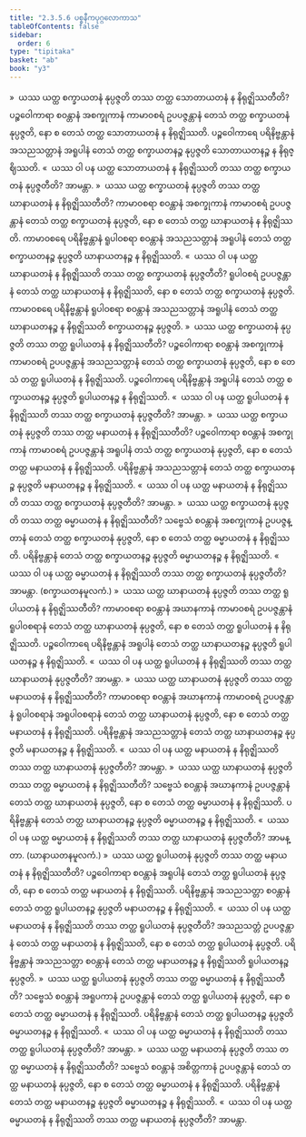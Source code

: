 ```yaml
---
title: "2.3.5.6 ပစ္စနီကပုဂ္ဂလောကာသ"
tableOfContents: false
sidebar:
  order: 6
type: "tipitaka"
basket: "ab"
book: "y3"
---
```



<DynamicBreadcrumb />

<Division number="244" book="y3" e="ch" v="33" p="189">

<Paragraph number="1869" book="y3">
»  ယဿ ယတ္ထ စက္ခာယတနံ နုပ္ပဇ္ဇတိ တဿ တတ္ထ သောတာယတနံ န နိရုဇ္ဈိဿတီတိ?
</Paragraph>

<Paragraph number="1870" book="y3">
ပဉ္စဝေါကာရာ စဝန္တာနံ အစက္ခုကာနံ ကာမာဝစရံ ဥပပဇ္ဇန္တာနံ တေသံ တတ္ထ စက္ခာယတနံ နုပ္ပဇ္ဇတိ, နော စ တေသံ တတ္ထ သောတာယတနံ န နိရုဇ္ဈိဿတိ. ပဉ္စဝေါကာရေ ပရိနိဗ္ဗန္တာနံ အသညသတ္တာနံ အရူပါနံ တေသံ တတ္ထ စက္ခာယတနဉ္စ နုပ္ပဇ္ဇတိ သောတာယတနဉ္စ န နိရုဇ္ဈိဿတိ.
</Paragraph>

<Paragraph number="1871" book="y3">
«  ယဿ ဝါ ပန ယတ္ထ သောတာယတနံ န နိရုဇ္ဈိဿတိ တဿ တတ္ထ စက္ခာယတနံ နုပ္ပဇ္ဇတီတိ? အာမန္တာ.
</Paragraph>

<Paragraph number="1872" book="y3">
»  ယဿ ယတ္ထ စက္ခာယတနံ နုပ္ပဇ္ဇတိ တဿ တတ္ထ ဃာနာယတနံ န နိရုဇ္ဈိဿတီတိ?
</Paragraph>

<Paragraph number="1873" book="y3">
ကာမာဝစရာ စဝန္တာနံ အစက္ခုကာနံ ကာမာဝစရံ ဥပပဇ္ဇန္တာနံ တေသံ တတ္ထ စက္ခာယတနံ နုပ္ပဇ္ဇတိ, နော စ တေသံ တတ္ထ ဃာနာယတနံ န နိရုဇ္ဈိဿတိ. ကာမာဝစရေ ပရိနိဗ္ဗန္တာနံ ရူပါဝစရာ စဝန္တာနံ အသညသတ္တာနံ အရူပါနံ တေသံ တတ္ထ စက္ခာယတနဉ္စ နုပ္ပဇ္ဇတိ ဃာနာယတနဉ္စ န နိရုဇ္ဈိဿတိ.
</Paragraph>

<Paragraph number="1874" book="y3">
«  ယဿ ဝါ ပန ယတ္ထ ဃာနာယတနံ န နိရုဇ္ဈိဿတိ တဿ တတ္ထ စက္ခာယတနံ နုပ္ပဇ္ဇတီတိ?
</Paragraph>

<Paragraph number="1875" book="y3">
ရူပါဝစရံ ဥပပဇ္ဇန္တာနံ တေသံ တတ္ထ ဃာနာယတနံ န နိရုဇ္ဈိဿတိ, နော စ တေသံ တတ္ထ စက္ခာယတနံ နုပ္ပဇ္ဇတိ. ကာမာဝစရေ ပရိနိဗ္ဗန္တာနံ ရူပါဝစရာ စဝန္တာနံ အသညသတ္တာနံ အရူပါနံ တေသံ တတ္ထ ဃာနာယတနဉ္စ န နိရုဇ္ဈိဿတိ စက္ခာယတနဉ္စ နုပ္ပဇ္ဇတိ.
</Paragraph>

<Paragraph number="1876" book="y3">
»  ယဿ ယတ္ထ စက္ခာယတနံ နုပ္ပဇ္ဇတိ တဿ တတ္ထ ရူပါယတနံ န နိရုဇ္ဈိဿတီတိ?
</Paragraph>

<Paragraph number="1877" book="y3">
ပဉ္စဝေါကာရာ စဝန္တာနံ အစက္ခုကာနံ ကာမာဝစရံ ဥပပဇ္ဇန္တာနံ အသညသတ္တာနံ တေသံ တတ္ထ စက္ခာယတနံ နုပ္ပဇ္ဇတိ, နော စ တေသံ တတ္ထ ရူပါယတနံ န နိရုဇ္ဈိဿတိ. ပဉ္စဝေါကာရေ ပရိနိဗ္ဗန္တာနံ အရူပါနံ တေသံ တတ္ထ စက္ခာယတနဉ္စ နုပ္ပဇ္ဇတိ ရူပါယတနဉ္စ န နိရုဇ္ဈိဿတိ.
</Paragraph>

<Paragraph number="1878" book="y3">
«  ယဿ ဝါ ပန ယတ္ထ ရူပါယတနံ န နိရုဇ္ဈိဿတိ တဿ တတ္ထ စက္ခာယတနံ နုပ္ပဇ္ဇတီတိ? အာမန္တာ.
</Paragraph>

<Paragraph number="1879" book="y3">
»  ယဿ ယတ္ထ စက္ခာယတနံ နုပ္ပဇ္ဇတိ တဿ တတ္ထ မနာယတနံ န နိရုဇ္ဈိဿတီတိ?
</Paragraph>

<Paragraph number="1880" book="y3">
ပဉ္စဝေါကာရာ စဝန္တာနံ အစက္ခုကာနံ ကာမာဝစရံ ဥပပဇ္ဇန္တာနံ အရူပါနံ တသံ တတ္ထ စက္ခာယတနံ နုပ္ပဇ္ဇတိ, နော စ တေသံ တတ္ထ မနာယတနံ န နိရုဇ္ဈိဿတိ. ပရိနိဗ္ဗန္တာနံ အသညသတ္တာနံ တေသံ တတ္ထ စက္ခာယတနဉ္စ နုပ္ပဇ္ဇတိ မနာယတနဉ္စ န နိရုဇ္ဈိဿတိ.
</Paragraph>

<Paragraph number="1881" book="y3">
«  ယဿ ဝါ ပန ယတ္ထ မနာယတနံ န နိရုဇ္ဈိဿတိ တဿ တတ္ထ စက္ခာယတနံ နုပ္ပဇ္ဇတီတိ? အာမန္တာ.
</Paragraph>

<Paragraph number="1882" book="y3">
»  ယဿ ယတ္ထ စက္ခာယတနံ နုပ္ပဇ္ဇတိ တဿ တတ္ထ ဓမ္မာယတနံ န နိရုဇ္ဈိဿတီတိ?
</Paragraph>

<Paragraph number="1883" book="y3">
သဗ္ဗေသံ စဝန္တာနံ အစက္ခုကာနံ ဥပပဇ္ဇန္တာနံ တေသံ တတ္ထ စက္ခာယတနံ နုပ္ပဇ္ဇတိ, နော စ တေသံ တတ္ထ ဓမ္မာယတနံ န နိရုဇ္ဈိဿတိ. ပရိနိဗ္ဗန္တာနံ တေသံ တတ္ထ စက္ခာယတနဉ္စ နုပ္ပဇ္ဇတိ ဓမ္မာယတနဉ္စ န နိရုဇ္ဈိဿတိ.
</Paragraph>

<Paragraph number="1884" book="y3">
«  ယဿ ဝါ ပန ယတ္ထ ဓမ္မာယတနံ န နိရုဇ္ဈိဿတိ တဿ တတ္ထ စက္ခာယတနံ နုပ္ပဇ္ဇတီတိ? အာမန္တာ. (စက္ခာယတနမူလကံ.)
</Paragraph>

</Division>
<Division number="245" book="y3" e="ch" v="33" p="190">

<Paragraph number="1885" book="y3">
»  ယဿ ယတ္ထ ဃာနာယတနံ နုပ္ပဇ္ဇတိ တဿ တတ္ထ ရူပါယတနံ န နိရုဇ္ဈိဿတီတိ?
</Paragraph>

<Paragraph number="1886" book="y3">
ကာမာဝစရာ စဝန္တာနံ အဃာနကာနံ ကာမာဝစရံ ဥပပဇ္ဇန္တာနံ ရူပါဝစရာနံ တေသံ တတ္ထ ဃာနာယတနံ နုပ္ပဇ္ဇတိ, နော စ တေသံ တတ္ထ ရူပါယတနံ န နိရုဇ္ဈိဿတိ. ပဉ္စဝေါကာရေ ပရိနိဗ္ဗန္တာနံ အရူပါနံ တေသံ တတ္ထ ဃာနာယတနဉ္စ နုပ္ပဇ္ဇတိ ရူပါယတနဉ္စ န နိရုဇ္ဈိဿတိ.
</Paragraph>

<Paragraph number="1887" book="y3">
«  ယဿ ဝါ ပန ယတ္ထ ရူပါယတနံ န နိရုဇ္ဈိဿတိ တဿ တတ္ထ ဃာနာယတနံ နုပ္ပဇ္ဇတီတိ? အာမန္တာ.
</Paragraph>

<Paragraph number="1888" book="y3">
»  ယဿ ယတ္ထ ဃာနာယတနံ နုပ္ပဇ္ဇတိ တဿ တတ္ထ မနာယတနံ န နိရုဇ္ဈိဿတီတိ?
</Paragraph>

<Paragraph number="1889" book="y3">
ကာမာဝစရာ စဝန္တာနံ အဃာနကာနံ ကာမာဝစရံ ဥပပဇ္ဇန္တာနံ ရူပါဝစရာနံ အရူပါဝစရာနံ တေသံ တတ္ထ ဃာနာယတနံ နုပ္ပဇ္ဇတိ, နော စ တေသံ တတ္ထ မနာယတနံ န နိရုဇ္ဈိဿတိ. ပရိနိဗ္ဗန္တာနံ အသညသတ္တာနံ တေသံ တတ္ထ ဃာနာယတနဉ္စ နုပ္ပဇ္ဇတိ မနာယတနဉ္စ န နိရုဇ္ဈိဿတိ.
</Paragraph>

<Paragraph number="1890" book="y3">
«  ယဿ ဝါ ပန ယတ္ထ မနာယတနံ န နိရုဇ္ဈိဿတိ တဿ တတ္ထ ဃာနာယတနံ နုပ္ပဇ္ဇတီတိ? အာမန္တာ.
</Paragraph>

<Paragraph number="1891" book="y3">
»  ယဿ ယတ္ထ ဃာနာယတနံ နုပ္ပဇ္ဇတိ တဿ တတ္ထ ဓမ္မာယတနံ န နိရုဇ္ဈိဿတီတိ?
</Paragraph>

<Paragraph number="1892" book="y3">
သဗ္ဗေသံ စဝန္တာနံ အဃာနကာနံ ဥပပဇ္ဇန္တာနံ တေသံ တတ္ထ ဃာနာယတနံ နုပ္ပဇ္ဇတိ, နော စ တေသံ တတ္ထ ဓမ္မာယတနံ န နိရုဇ္ဈိဿတိ. ပရိနိဗ္ဗန္တာနံ တေသံ တတ္ထ ဃာနာယတနဉ္စ နုပ္ပဇ္ဇတိ ဓမ္မာယတနဉ္စ န နိရုဇ္ဈိဿတိ.
</Paragraph>

<Paragraph number="1893" book="y3">
«  ယဿ ဝါ ပန ယတ္ထ ဓမ္မာယတနံ န နိရုဇ္ဈိဿတိ တဿ တတ္ထ ဃာနာယတနံ နုပ္ပဇ္ဇတီတိ? အာမန္တာ. (ဃာနာယတနမူလကံ.)
</Paragraph>

</Division>
<Division number="246" book="y3" e="ch" v="33" p="191">

<Paragraph number="1894" book="y3">
»  ယဿ ယတ္ထ ရူပါယတနံ နုပ္ပဇ္ဇတိ တဿ တတ္ထ မနာယတနံ န နိရုဇ္ဈိဿတီတိ?
</Paragraph>

<Paragraph number="1895" book="y3">
ပဉ္စဝေါကာရာ စဝန္တာနံ အရူပါနံ တေသံ တတ္ထ ရူပါယတနံ နုပ္ပဇ္ဇတိ, နော စ တေသံ တတ္ထ မနာယတနံ န နိရုဇ္ဈိဿတိ. ပရိနိဗ္ဗန္တာနံ အသညသတ္တာ စဝန္တာနံ တေသံ တတ္ထ ရူပါယတနဉ္စ နုပ္ပဇ္ဇတိ မနာယတနဉ္စ န နိရုဇ္ဈိဿတိ.
</Paragraph>

<Paragraph number="1896" book="y3">
«  ယဿ ဝါ ပန ယတ္ထ မနာယတနံ န နိရုဇ္ဈိဿတိ တဿ တတ္ထ ရူပါယတနံ နုပ္ပဇ္ဇတီတိ?
</Paragraph>

<Paragraph number="1897" book="y3">
အသညသတ္တံ ဥပပဇ္ဇန္တာနံ တေသံ တတ္ထ မနာယတနံ န နိရုဇ္ဈိဿတိ, နော စ တေသံ တတ္ထ ရူပါယတနံ နုပ္ပဇ္ဇတိ. ပရိနိဗ္ဗန္တာနံ အသညသတ္တာ စဝန္တာနံ တေသံ တတ္ထ မနာယတနဉ္စ န နိရုဇ္ဈိဿတိ ရူပါယတနဉ္စ နုပ္ပဇ္ဇတိ.
</Paragraph>

<Paragraph number="1898" book="y3">
»  ယဿ ယတ္ထ ရူပါယတနံ နုပ္ပဇ္ဇတိ တဿ တတ္ထ ဓမ္မာယတနံ န နိရုဇ္ဈိဿတီတိ?
</Paragraph>

<Paragraph number="1899" book="y3">
သဗ္ဗေသံ စဝန္တာနံ အရူပကာနံ ဥပပဇ္ဇန္တာနံ တေသံ တတ္ထ ရူပါယတနံ နုပ္ပဇ္ဇတိ, နော စ တေသံ တတ္ထ ဓမ္မာယတနံ န နိရုဇ္ဈိဿတိ. ပရိနိဗ္ဗန္တာနံ တေသံ တတ္ထ ရူပါယတနဉ္စ နုပ္ပဇ္ဇတိ ဓမ္မာယတနဉ္စ န နိရုဇ္ဈိဿတိ.
</Paragraph>

<Paragraph number="1900" book="y3">
«  ယဿ ဝါ ပန ယတ္ထ ဓမ္မာယတနံ န နိရုဇ္ဈိဿတိ တဿ တတ္ထ ရူပါယတနံ နုပ္ပဇ္ဇတီတိ? အာမန္တာ.
</Paragraph>

</Division>
<Division number="247" book="y3" e="ch" v="33" p="191">

<Paragraph number="1901" book="y3">
»  ယဿ ယတ္ထ မနာယတနံ နုပ္ပဇ္ဇတိ တဿ တတ္ထ ဓမ္မာယတနံ န နိရုဇ္ဈိဿတီတိ?
</Paragraph>

<Paragraph number="1902" book="y3">
သဗ္ဗေသံ စဝန္တာနံ အစိတ္တကာနံ ဥပပဇ္ဇန္တာနံ တေသံ တတ္ထ မနာယတနံ နုပ္ပဇ္ဇတိ, နော စ တေသံ တတ္ထ ဓမ္မာယတနံ န နိရုဇ္ဈိဿတိ. ပရိနိဗ္ဗန္တာနံ တေသံ တတ္ထ မနာယတနဉ္စ နုပ္ပဇ္ဇတိ ဓမ္မာယတနဉ္စ န နိရုဇ္ဈိဿတိ.
</Paragraph>

<Paragraph number="1903" book="y3">
«  ယဿ ဝါ ပန ယတ္ထ ဓမ္မာယတနံ န နိရုဇ္ဈိဿတိ တဿ တတ္ထ မနာယတနံ နုပ္ပဇ္ဇတီတိ? အာမန္တာ.
</Paragraph>
</Division>